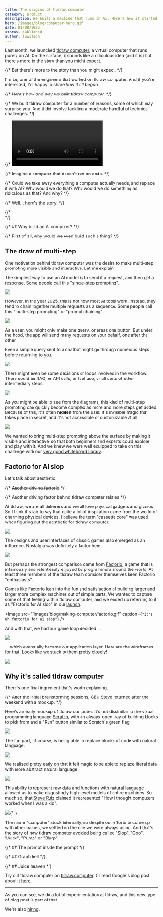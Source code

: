 ```yaml
---
title: The origins of tldraw computer
category: product
description: We built a machine that runs on AI. Here's how it started.
hero: /images/blog/computer-hero.gif
date: 01/08/2025
status: published
author: luwilson
---
```


Last month, we launched [tldraw computer](https://tldraw.computer), a virtual computer that runs purely on AI. On the surface, it sounds like a ridiculous idea (and it is) but there's more to the story than you might expect.

{/* But there's more to the story than you might expect. */}

I'm Lu, one of the engineers that worked on tldraw computer. And if you're interested, I'm happy to share _how it all began_.

{/* _Here's how and why we built tldraw computer._ */}

{/* We built tldraw computer for a number of reasons, some of which may surprise you. And it did involve tackling a moderate handful of technical challenges. */}

{/* <Video autoplay src="/images/blog/factorio.mp4" /> */}

{/* Imagine a computer that doesn't run on code. */}

{/* Could we take away everything a computer actually needs, and replace it with AI? Why would we do that? Why would we do something as ridiculous as that? And why? */}

{/* Well... here's the story. */}

{/* <br /> */}

{/* ## Why build an AI computer? */}

{/* First of all, why would we even build such a thing? */}

## The draw of multi-step

One motivation behind tldraw computer was the desire to make multi-step prompting more visible and interactive. Let me explain.

The simplest way to use an AI model is to send it a request, and then get a response. Some people call this "single-step prompting".

<Image src="/images/blog/making-computer/single-step.svg" caption="Single-step prompting." />

However, in the year 2025, this is not how most AI tools work. Instead, they tend to chain together multiple requests as a sequence. Some people call this "multi-step prompting" or "prompt chaining".

<Image src="/images/blog/making-computer/multi-step.svg" caption="Multi-step prompting." />

As a user, you might only make one query, or press one button. But under the hood, the app will send many requests on your behalf, one after the other.

Even a simple query sent to a chatbot might go through numerous steps before returning to you.

<Image
	src="/images/blog/making-computer/weather.svg"
	caption="A single query can go through many steps."
/>

There might even be some decisions or loops involved in the workflow. There could be RAG, or API calls, or tool use, or all sorts of other intermediary steps.

<Image
	src="/images/blog/making-computer/loops-2.svg"
	caption="Workflows can involve loops, branches and more."
/>

As you might be able to see from the diagrams, this kind of multi-step prompting can quickly become complex as more and more steps get added. Because of this, it's often **hidden** from the user. It's invisible magic that takes place in secret, and it's not accessible or customizable at all.

<Image
	src="/images/blog/making-computer/secrets.svg"
	caption="What secrets do you hide, loading spinners?"
/>

We wanted to bring multi-step prompting above the surface by making it visible and interactive, so that both beginners and experts could explore and play with it. And we knew we were well equipped to take on this challenge with our [very good whiteboard library](https://tldraw.dev).

## Factorio for AI slop

Let's talk about aesthetic.

{/* ~~Another driving factorio~~ */}

{/* Another driving factor behind tldraw computer relates */}

At tldraw, we are all tinkerers and we all love physical gadgets and gizmos. So I think it's fair to say that quite a lot of inspiration came from the world of charming physical devices. I believe the term "cassette core" was used when figuring out the aesthetic for tldraw computer.

<Image src="/images/blog/making-computer/moodboard.png" caption="An overzealous moodboard." />

The designs and user interfaces of classic games also emerged as an influence. Nostalgia was definitely a factor here.

<Image
	src="/images/blog/making-computer/games.png"
	caption="A sketch and a screenshot from an early ideas session."
/>

But perhaps the strongest comparison came from [Factorio](https://factorio.com), a game that is infamously and relentlessly enjoyed by programmers around the world. At least three members of the tldraw team consider themselves keen Factorio "enthusiasts".

Games like Factorio lean into the fun and satisfaction of building larger and larger more complex machines out of simple parts. We wanted to capture some of that feeling within tldraw computer, and we ended up referring to it as "Factorio for AI slop" in our [launch](https://x.com/garrytan/status/1869431062952325338).

<Image src="/images/blog/making-computer/factorio.gif" caption={`"it's uh factorio for ai slop"`} />

And with that, we had our game loop decided ...

<Image
	src="/images/blog/making-computer/loop.png"
	caption="The game loop, pulled from an early whiteboarding session."
/>

... which eventually became our application layer. Here are the wireframes for that. Looks like we stuck to them pretty closely!

<Image
	src="/images/blog/making-computer/application.png"
	caption="Our application layer wireframes."
/>

## Why it's called tldraw computer

There's one final ingredient that's worth explaining.

{/* After the initial brainstorming sessions, CEO [Steve](https://twitter.com/steveruizok) returned after the weekend with a mockup. */}

Here's an early mockup of tldraw computer. It's not dissimilar to the visual programming language [Scratch](https://scratch.mit.edu), with an always-open tray of building blocks to pick from and a "Run" button similar to Scratch's green flag.

<Image
	src="/images/blog/making-computer/tray.png"
	caption="An early mockup showing a Scratch-like interface."
/>

The fun part, of course, is being able to replace blocks of code with natural language.

<Image
	src="/images/blog/making-computer/natural.png"
	caption="Code replaced with natural language."
/>

We realised pretty early on that it felt magic to be able to replace literal data with more abstract natural language.

<Image
	src="/images/blog/making-computer/rabbit.png"
	caption="The same string represented in two ways, from an early design document."
/>

This ability to represent raw data and functions with natural language allowed us to make disgustingly high-level models of entire machines. So much so, that [Steve Ruiz](https://twitter.com/steveruizok) claimed it represented "How I thought computers worked when I was a kid".

<Image
	src="/images/blog/making-computer/computer.png"
	caption="A mockup of a computer program, from perhaps the earliest wireframe I can find from the project."
/>{' '}

The name "computer" stuck internally, so despite our efforts to come up with other names, we settled on the one we were always using. And that's the story of how tldraw computer avoided being called "Slop", "Goo", "Juice", "Pump" or "Blurp".

{/* ## The prompt inside the prompt */}

{/* ## Graph hell */}

{/* ## Juice heaven */}

Try out tldraw computer on [tldraw.computer](https://tldraw.computer). Or read Google's blog post about it [here](https://ai.google.dev/showcase/tldraw).

---

As you can see, we do a lot of experimentation at tldraw, and this new type of blog post is part of that.

We're also [hiring](/jobs).
